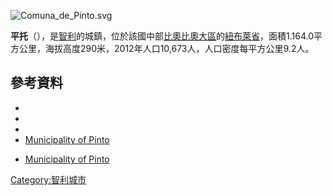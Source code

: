 [[Image:Comuna_de_Pinto.svg|right]]
{{Coord|36|42|13|S|71|53|32|W|display=title}}

'''平托'''（{{lang-es|Pinto}}），是[[智利|智利]]的城鎮，位於該國中部[[比奧比奧大區|比奧比奧大區]]的[[紐布萊省|紐布萊省]]，面積1.164.0平方公里，海拔高度290米，2012年人口10,673人，人口密度每平方公里9.2人。

==參考資料==
*{{Cite web |url = http://www.municipalidaddepinto.cl/ |title = Asociación Chilena de Municipalidades |accessdate = 23 February 2011 |language = es |archive-date = 2015-05-03 |archive-url = https://web.archive.org/web/20150503205949/http://www.municipalidaddepinto.cl/ |dead-url = yes }}
*{{Cite web |url = http://www.municipalidaddepinto.cl/ |title = Municipality of Pinto |accessdate = 23 February 2011 |language = es |archive-date = 2015-05-03 |archive-url = https://web.archive.org/web/20150503205949/http://www.municipalidaddepinto.cl/ |dead-url = yes }}
*{{Cite web |url= http://www.ine.cl/canales/chile_estadistico/censos_poblacion_vivienda/censo_pobl_vivi.php |title= National Statistics Institute |accessdate= 13 December 2010 |language= es |archive-date= 2018-12-25 |archive-url= https://web.archive.org/web/20181225074911/http://www.ine.cl/error-404?aspxerrorpath=%2Fcanales%2Fchile_estadistico%2Fcensos_poblacion_vivienda%2Fcenso_pobl_vivi.php |dead-url= no }}
*[http://www.municipalidaddepinto.cl/ Municipality of Pinto] {{Wayback|url=http://www.municipalidaddepinto.cl/ |date=20150503205949 }}
* {{es icon}} [http://www.municipalidaddepinto.cl/ Municipality of Pinto] {{Wayback|url=http://www.municipalidaddepinto.cl/ |date=20150503205949 }}

{{Chile-geo-stub}}
[[Category:智利城市|Category:智利城市]]